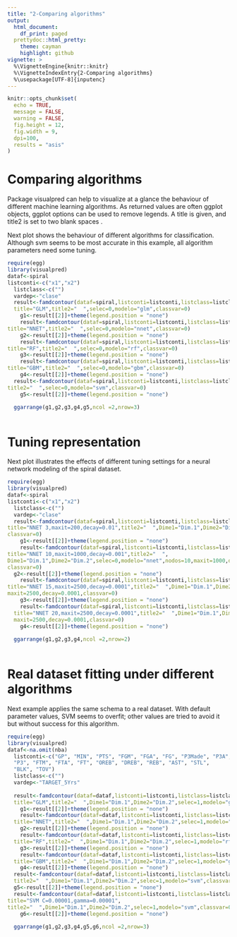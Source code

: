 ```yaml
---
title: "2-Comparing algorithms"
output:
  html_document:
    df_print: paged
  prettydoc::html_pretty:
    theme: cayman
    highlight: github
vignette: >
  %\VignetteEngine{knitr::knitr}
  %\VignetteIndexEntry{2-Comparing algorithms}
  %\usepackage[UTF-8]{inputenc}        
---
```


```r
knitr::opts_chunk$set(
  echo = TRUE,
  message = FALSE,
  warning = FALSE,
  fig.height = 12,
  fig.width = 9,
  dpi=100,
  results = "asis"
)
```
# Comparing algorithms

Package visualpred can help to visualize at a glance the behaviour of different machine learning algorithms.
As returned values are often ggplot objects, ggplot options can  be used to remove legends. A title is given, and title2 is set to two blank spaces .  

Next plot shows the behaviour of different algorithms for classification. Although svm seems to be most accurate in this example, all algorithm parameters need some tuning. 

```r
require(egg)
library(visualpred)
dataf<-spiral
listconti<-c("x1","x2")
  listclass<-c("")
  vardep<-"clase"
  result<-famdcontour(dataf=spiral,listconti=listconti,listclass=listclass,vardep=vardep,
  title="GLM",title2="  ",selec=0,modelo="glm",classvar=0)
    g1<-result[[2]]+theme(legend.position = "none")
    result<-famdcontour(dataf=spiral,listconti=listconti,listclass=listclass,vardep=vardep,
title="NNET",title2="  ",selec=0,modelo="nnet",classvar=0)
    g2<-result[[2]]+theme(legend.position = "none")
    result<-famdcontour(dataf=spiral,listconti=listconti,listclass=listclass,vardep=vardep,
title="RF",title2="  ",selec=0,modelo="rf",classvar=0)
    g3<-result[[2]]+theme(legend.position = "none")
    result<-famdcontour(dataf=spiral,listconti=listconti,listclass=listclass,vardep=vardep,
title="GBM",title2="  ",selec=0,modelo="gbm",classvar=0)
    g4<-result[[2]]+theme(legend.position = "none")
  result<-famdcontour(dataf=spiral,listconti=listconti,listclass=listclass,vardep=vardep,title="SVM",
title2="  ",selec=0,modelo="svm",classvar=0)
    g5<-result[[2]]+theme(legend.position = "none")

  ggarrange(g1,g2,g3,g4,g5,ncol =2,nrow=3)
  
```


# Tuning representation

Next plot illustrates the effects of different tuning settings for a neural network modeling of the spiral dataset.

```r
require(egg)
library(visualpred)
dataf<-spiral
listconti<-c("x1","x2")
  listclass<-c("")
  vardep<-"clase"
  result<-famdcontour(dataf=spiral,listconti=listconti,listclass=listclass,vardep=vardep,
title="NNET 3,maxit=200,decay=0.01",title2="  ",Dime1="Dim.1",Dime2="Dim.2",selec=0,modelo="nnet",
classvar=0)
    g1<-result[[2]]+theme(legend.position = "none")
    result<-famdcontour(dataf=spiral,listconti=listconti,listclass=listclass,vardep=vardep,
title="NNET 10,maxit=1000,decay=0.001",title2="  ",
Dime1="Dim.1",Dime2="Dim.2",selec=0,modelo="nnet",nodos=10,maxit=1000,decay=0.001,
classvar=0)
  g2<-result[[2]]+theme(legend.position = "none")
    result<-famdcontour(dataf=spiral,listconti=listconti,listclass=listclass,vardep=vardep,
title="NNET 15,maxit=2500,decay=0.0001",title2="  ",Dime1="Dim.1",Dime2="Dim.2",selec=0,modelo="nnet",nodos=15,
maxit=2500,decay=0.0001,classvar=0)
    g3<-result[[2]]+theme(legend.position = "none")
    result<-famdcontour(dataf=spiral,listconti=listconti,listclass=listclass,vardep=vardep,
  title="NNET 20,maxit=2500,decay=0.0001",title2="  ",Dime1="Dim.1",Dime2="Dim.2",selec=0,modelo="nnet",nodos=25,
  maxit=2500,decay=0.0001,classvar=0)
    g4<-result[[2]]+theme(legend.position = "none")
  
  ggarrange(g1,g2,g3,g4,ncol =2,nrow=2)
  
```

# Real dataset fitting under different algorithms

Next example applies the same schema to a real dataset. With default parameter values, SVM seems to overfit; other values are tried to avoid it but without success for this algorithm.


```r
require(egg)
library(visualpred)
dataf<-na.omit(nba)
  listconti<-c("GP", "MIN", "PTS", "FGM", "FGA", "FG", "P3Made", "P3A", 
  "P3", "FTM", "FTA", "FT", "OREB", "DREB", "REB", "AST", "STL", 
  "BLK", "TOV")
  listclass<-c("")
  vardep<-"TARGET_5Yrs"
  
  result<-famdcontour(dataf=dataf,listconti=listconti,listclass=listclass,vardep=vardep,
  title="GLM",title2="  ",Dime1="Dim.1",Dime2="Dim.2",selec=1,modelo="glm",classvar=0)
    g1<-result[[2]]+theme(legend.position = "none")
    result<-famdcontour(dataf=dataf,listconti=listconti,listclass=listclass,vardep=vardep,
  title="NNET",title2="  ",Dime1="Dim.1",Dime2="Dim.2",selec=1,modelo="nnet",classvar=0)
    g2<-result[[2]]+theme(legend.position = "none")
    result<-famdcontour(dataf=dataf,listconti=listconti,listclass=listclass,vardep=vardep,
  title="RF",title2="  ",Dime1="Dim.1",Dime2="Dim.2",selec=1,modelo="rf",classvar=0)
    g3<-result[[2]]+theme(legend.position = "none")
    result<-famdcontour(dataf=dataf,listconti=listconti,listclass=listclass,vardep=vardep,
  title="GBM",title2="  ",Dime1="Dim.1",Dime2="Dim.2",selec=1,modelo="gbm",classvar=0)
    g4<-result[[2]]+theme(legend.position = "none")
  result<-famdcontour(dataf=dataf,listconti=listconti,listclass=listclass,vardep=vardep,title="SVM",
  title2="  ",Dime1="Dim.1",Dime2="Dim.2",selec=1,modelo="svm",classvar=0)
  g5<-result[[2]]+theme(legend.position = "none")
  result<-famdcontour(dataf=dataf,listconti=listconti,listclass=listclass,vardep=vardep,
title="SVM C=0.00001,gamma=0.00001",
title2="  ",Dime1="Dim.1",Dime2="Dim.2",selec=1,modelo="svm",classvar=0,C=0.00001,gamma=0.00001)
    g6<-result[[2]]+theme(legend.position = "none")
  
  ggarrange(g1,g2,g3,g4,g5,g6,ncol =2,nrow=3)
```  
  
  
  
